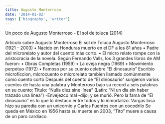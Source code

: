 ```yaml
---
title: Augusto Monterroso
date: '2014-01-02'
tags: ['biography', 'writer']
---
```


Un poco de Augusto Monterroso - El sol de toluca (2014)

Artículo sobre Augusto Monterroso
El sol de Toluca
Augusto Monterroso (1921 – 2003)
•	Nacido en Honduras muerto en el DF a los 81 años
•	Padre del microrelato y autor del cuento más corto.
•	El micro relato rompe con la aristocracia de la novela.
Según Fernando Valls, los 3 grandes libros de AM fueron:
•	Obras Completas (1959)
•	La oveja negra (1969)
•	Movimiento perpetuo (1972)
•	Famoso por su cuento celebre “El dinosaurio”
Escribio microficcion, microcuento o microrelato tambien llamado comúnmente como cuento corto
Después del cuento de “El dinosaurio” surgieron varios cuentos de hasta una palabra y Monterroso bajo su record a seis palabras en su cuento:
Título: “Nulla diez sine línea”
 (Latin: “Ni un dia sin haber trazado una línea”)
-Envejezco mal -dijo; y se murió. 
Pero la fama de “El dinosaurio” es lo que lo destaco entre todos y lo inmortalizo. Vargas losa hizo su parodia con un unicornio y Carlos Fuentes con un cocodrilo Se queda en México en 1956 hasta su muerte en 2003, “Tito” muere a causa de un paro cardiaco.

